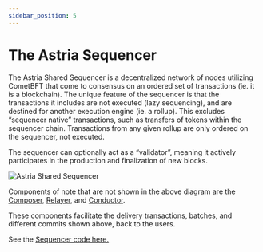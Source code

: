 ```yaml
---
sidebar_position: 5
---
```


# The Astria Sequencer


<DeploymentsRedirect />

The Astria Shared Sequencer is a decentralized network of nodes utilizing CometBFT that come to consensus on an ordered set of transactions (ie. it is a blockchain). The unique feature of the sequencer is that the transactions it includes are not executed (lazy sequencing), and are destined for another execution engine (ie. a rollup). This excludes “sequencer native” transactions, such as transfers of tokens within the sequencer chain. Transactions from any given rollup are only ordered on the sequencer, not executed.

The sequencer can optionally act as a “validator”, meaning it actively
participates in the production and finalization of new blocks.

![Astria Shared Sequencer](../assets/shared-sequencer-overview.png)

Components of note that are not shown in the above diagram are the [Composer](/docs/overview/architecture/4-composer.md),
[Relayer](/docs/overview/architecture/6-relayer.md), and [Conductor](/docs/overview/architecture/7-conductor.md). 

These components facilitate the delivery transactions,
batches, and different commits shown above, back to the users.

See the [Sequencer code here.](https://github.com/astriaorg/astria/tree/main/crates/astria-sequencer)
